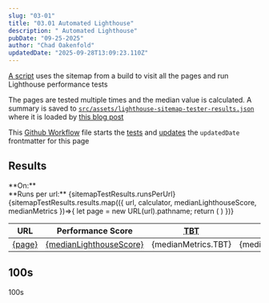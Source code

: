 ```yaml
---
slug: "03-01"
title: "03.01 Automated Lighthouse"
description: " Automated Lighthouse"
pubDate: "09-25-2025"
author: "Chad Oakenfold"
updatedDate: "2025-09-28T13:09:23.110Z"
---
```


[A script](https://github.com/coakenfold/blog/blob/main/scripts/lighthouse-sitemap-tester.js) uses the sitemap from a build to visit all the pages and run Lighthouse performance tests

The pages are tested multiple times and the median value is calculated. A summary is saved to [`src/assets/lighthouse-sitemap-tester-results.json`](https://github.com/coakenfold/blog/blob/main/src/assets/lighthouse-sitemap-tester-results.json) where it is loaded by [this blog post](https://github.com/coakenfold/blog/blob/main/src/content/blog/03.01%20automated%20lighthouse.mdx?plain=1#L10)

This [Github Workflow](https://github.com/coakenfold/blog/blob/main/.github/workflows/sitemap-performance-testing.yml) file starts the [tests](https://github.com/coakenfold/blog/blob/main/.github/workflows/sitemap-performance-testing.yml#L44) and [updates](https://github.com/coakenfold/blog/blob/main/.github/workflows/sitemap-performance-testing.yml#L48) the `updatedDate` frontmatter for this page


## Results

<div class="analyticsTimestamp">**On:** <FormattedDate showTime={true} date={sitemapTestResults.timestamp} /></div>
<div class="analyticsRunsPerUrl">**Runs per url:** {sitemapTestResults.runsPerUrl}</div>

<table data-zebra data-hover-tr>
  <thead>
    <tr>
      <th>URL</th>
      <th>Performance Score</th>
      <th><abbr title="Total Blocking Time">TBT</abbr></th>
      <th><abbr title="Largest Contentful Paint">LCP</abbr></th>
      <th><abbr title="Cumulative Layout Shift">CLS</abbr> </th>
      <th><abbr title="First Contentful Paint">FCP</abbr> </th>
      <th><abbr title="Speed Index">SI</abbr></th>
    </tr>
  </thead>
  <tbody>
    {sitemapTestResults.results.map(({
      url,
      calculator,
      medianLighthouseScore,
      medianMetrics
    })=>{
      let page = new URL(url).pathname;
      return (
      <tr>
        <td><a href={url}>{page}</a></td>
        <td><a href={calculator}>{medianLighthouseScore}</a></td>
        <td>{medianMetrics.TBT}</td>
        <td>{medianMetrics.LCP}</td>
        <td>{medianMetrics.CLS}</td>
        <td>{medianMetrics.FCP}</td>
        <td>{medianMetrics.SI}</td>
      </tr>
      )
    })}  
  </tbody>
</table>

## 100s

100s